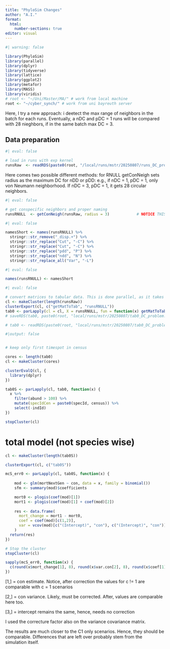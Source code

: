```yaml
---
title: "PhyloSim Changes"
author: "A.I."
format:
  html:
    number-sections: true
editor: visual
---
```


```r
#| warning: false

library(PhyloSim)
library(parallel)
library(dplyr)
library(tidyverse)
library(lattice)
library(ggplot2)
library(metafor)
library(MASS)
library(viridis)
# root <- "~/Uni/Master/MA/" # work from local machine
root <- "~/cyber_synch/" # work from uni bayreuth server
```

Here, I try a new approach: i deetect the max range of neighbors in the batch for each runs.
Eventually, a nDC and pDC = 1 runs will be compared with 28 nieghbors, if in the same batch max DC = 3.


## Data preparation

```r
#| eval: false

# load in runs with exp kernel
runsRaw  <- readRDS(paste0(root, "/local/runs/mstr/20250807/runs_DC_problem.rds"))
```

Here comes two possible different methods: for RNULL getConNeigh sets radius as the maximum DC for nDD or pDD: e.g., if nDC = 1, pDC = 1, only von Neumann neighborhood. If nDC = 3, pDC = 1, it gets 28 circular neighbors.

```r
#| eval: false

# get conspecific neighbors and proper naming
runsRNULL  <- getConNeigh(runsRaw, radius = 3)            # NOTICE THIS CHANGE !!! for all runs 28 nieghbors are detected.
```

```r
#| eval: false

namesShort <- names(runsRNULL) %>%
  stringr::str_remove("_disp.+") %>% 
  stringr::str_replace("Cut", "-C") %>% 
  stringr::str_replace("Cut", "-C") %>% 
  stringr::str_replace("pdd", "P") %>% 
  stringr::str_replace("ndd", "N") %>% 
  stringr::str_replace_all("Var", "-L")
```

```r
#| eval: false

names(runsRNULL) <- namesShort
```

```r
#| eval: false

# convert matrices to tabular data. This is done parallel, as it takes longer
cl <- makeCluster(length(runsRaw))
clusterExport(cl, c("getMatToTab", "runsRNULL"))
tab0 <- parLapply(cl = cl, X = runsRNULL, fun = function(x) getMatToTab(x, detailedParams = TRUE))
# saveRDS(tab0, paste0(root, "local/runs/mstr/20250807/tab0_DC_problem.rds"))
```


```r
# tab0 <- readRDS(paste0(root, "local/runs/mstr/20250807/tab0_DC_problem.rds"))
```

```r
#|output: false


# keep only first timespot in census

cores <- length(tab0)
cl <- makeCluster(cores)

clusterEvalQ(cl, {
  library(dplyr)
})

tab0S <- parLapply(cl, tab0, function(x) {
  x %>%
    filter(abund > 100) %>%
    mutate(specIdCen = paste0(specId, census)) %>%
    select(-indId)
})

stopCluster(cl)
```

# total model (not species wise)

```r

cl <- makeCluster(length(tab0S))

clusterExport(cl, c("tab0S"))

mcS_err0 <- parLapply(cl, tab0S, function(x) {
    
    mod <- glm(mortNextGen ~ con, data = x, family = binomial())
    sfm <- summary(mod)$coefficients

    mort0 <- plogis(coef(mod)[1])
    mort1 <- plogis(coef(mod)[1] + coef(mod)[2])
    
    res <- data.frame(
      mort_change = mort1 - mort0,
      coef = coef(mod)[c(1,2)],
      var = vcov(mod)[c("(Intercept)", "con"), c("(Intercept)", "con")]
    )
  return(res)
})

# Stop the cluster
stopCluster(cl)
```

```r
sapply(mcS_err0, function(x) {
  c(round(x$mort_change[1], 8), round(x$var.con[2], 8), round(x$coef[1],8))
})
```

\[1,\] = con estimate. Notice, after correction the values for c != 1 are comparable with c = 1 scenarios

\[2,\] = con variance. Likely, must be corrected. After, values are comparable here too.

\[3,\] = intercept remains the same, hence, needs no correction

I used the correcture factor also on the variance covariance matrix.

The results are much closer to the C1 only scenarios. Hence, they should be comparable. Differences that are left over probably stem from the simulation itself.
